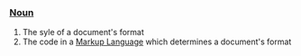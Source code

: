 ===[[Noun]]===
# The syle of a document's format
# The code in a [[http://en.wikipedia.org/wiki/Markup_language|Markup Language]] which determines a document's format